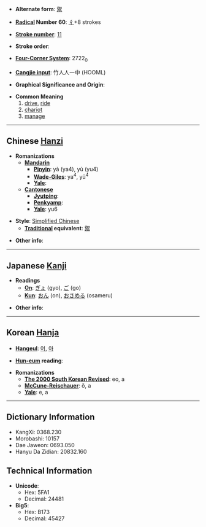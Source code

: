 * '''Alternate form''': [[禦]]

* '''[[Wiktionary:Chinese radical index| Radical]] Number 60''': [[Wiktionary:Chinese radical index 彳|彳]]+8 strokes

* '''[[Wiktionary:Chinese total strokes index|Stroke number]]''': [[Wiktionary:Chinese total strokes index 11|11]]

* '''Stroke order''': 

* '''[[Wiktionary:Chinese four corner index|Four-Corner System]]''': 2722<sub>0</sub>

* '''[[Wiktionary:Chinese Cangjie index|Cangjie input]]''': 竹人人一中 (HOOML)

* '''Graphical Significance and Origin''': 

* '''Common Meaning'''
*#[[drive]], [[ride]]
*# [[chariot]]
*# [[manage]]

----

== Chinese [[Hanzi]] ==

* '''Romanizations'''
** '''[[Mandarin]]'''
*** '''[[Pinyin]]''': yà (ya4), yù (yu4)
*** '''[[Wade-Giles]]''': ya<sup>4</sup>, yü<sup>4</sup>
*** '''[[Yale]]''': 
** '''[[Cantonese]]'''
*** '''[[Jyutping]]''':
*** '''[[Penkyamp]]''': 
*** '''[[Yale]]''': yu6

* '''Style''': [[Simplified Chinese]] 
** '''[[Traditional Chinese|Traditional]] equivalent''': [[禦]]

* '''Other info''': 

----

== Japanese [[Kanji]] ==

* '''Readings'''
** '''[[On]]''': [[ぎょ]] (gyo), [[ご]] (go)
** '''[[Kun]]''': [[おん]] (on), [[おさめる]] (osameru)

* '''Other info''':  

----

== Korean [[Hanja]] ==

* '''[[Hangeul]]''': [[어]], [[아]]

* '''[[Hun-eum]] reading''': 

* '''Romanizations'''
** '''[[The 2000 South Korean Revised Romanization|The 2000 South Korean Revised]]''': eo, a
** '''[[McCune-Reischauer]]''': ŏ, a
** '''[[Yale]]''': e, a

----

== Dictionary Information ==

* KangXi: 0368.230
* Morobashi: 10157
* Dae Jaweon: 0693.050
* Hanyu Da Zidian: 20832.160

== Technical Information ==

* '''Unicode''':
** Hex: 5FA1
** Decimal: 24481
* '''Big5''':
** Hex: B173
** Decimal: 45427